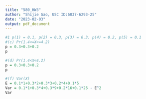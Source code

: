 ---
title: "580_HW3"
author: "Shijie Gao, USC ID:6037-6293-25"
date: "2023-02-03"
output: pdf_document
---

```{r}
#1 p(1) = 0.1, p(2) = 0.3, p(3) = 0.3. p(4) = 0.2, p(5) = 0.1 
#(c) Pr(1.4<=X<=4.2)
p = 0.3+0.3+0.2
p

#(d) Pr(1.4<X<4.2)
p = 0.3+0.3+0.2
p

#(f) Var(X)
E = 0.1*1+0.3*2+0.3*3+0.2*4+0.1*5
Var = 0.1*1+0.3*4+0.3*9+0.2*16+0.1*25 - E^2
Var
```
